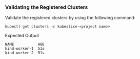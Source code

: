 ### Validating the Registered Clusters
Validate the registered clusters by using the following command:

```
kubectl get clusters -n kubeslice-<project name>
```

Expected Output

```
NAME           AGE
kind-worker-1  51s
kind-worker-2  51s
```